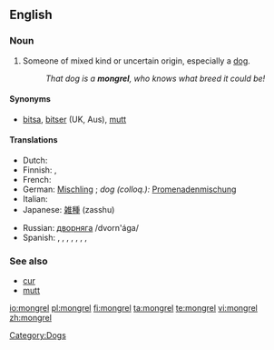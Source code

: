 ==English==

===Noun===
{{en-noun}}

# Someone of mixed kind or uncertain origin, especially a [[dog]].
#: ''That dog is a '''mongrel''', who knows what breed it could be!''

====Synonyms====
*[[bitsa]], [[bitser]] (UK, Aus), [[mutt]]

====Translations====
{{trans-top|someone of mixed kind}}
* Dutch: {{t+|nl|bastaard|m}}
* Finnish: {{t+|fi|rakki}}, {{t+|fi|piski}}
* French: {{t+|fr|batard|m}}
* German: [[Mischling]] {{m}}; ''dog (colloq.):'' [[Promenadenmischung]] {{f}}
* Italian: {{t+|it|bastardo|m}}
* Japanese: [[雑種]] (zasshu)
{{trans-mid}}
* Russian: [[дворняга]] /dvorn'ága/ {{f}}
* Spanish: {{italbrac|mongrel dog}} {{t+|es|cacri|m}} {{italbrac|Venezuela}}, {{t+|es|chucho|m}} {{italbrac|Spain}}, {{t+|es|chusco|m}}{{italbrac|Peru}}, {{t+|es|gozque|m}}{{italbrac|Colombia}}, {{t+|es|PP|m}} {{italbrac|Argentina - pronounced 'pe pe'}}, {{t+|es|quiltro|m}} {{italbrac|Chile}}, {{t+|es|saguate|m}} {{italbrac|Costa Rica}}, {{t+|es|sato|m}} {{italbrac|Puerto Rico}}  
{{trans-bottom}}

===See also===
*[[cur]]
*[[mutt]]

[[Category:Dogs]]

[[io:mongrel]]
[[pl:mongrel]]
[[fi:mongrel]]
[[ta:mongrel]]
[[te:mongrel]]
[[vi:mongrel]]
[[zh:mongrel]]